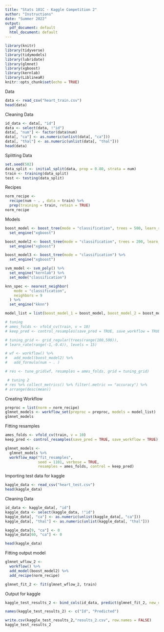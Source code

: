 ```yaml
---
title: "Stats 101C - Kaggle Competition 2"
author: "Instructions"
date: "Summer 2022"
output:
  pdf_document: default
  html_document: default
---
```


```r
library(knitr)
library(tidyverse)
library(tidymodels)
library(lubridate)
library(glmnet)
library(xgboost)
library(kernlab)
library(LiblineaR)
knitr::opts_chunk$set(echo = TRUE)
```

Data
```r
data <- read_csv("heart_train.csv")
head(data)
```

Cleaning Data
```r
id_data <- data[, "id"]
data <- select(data, !"id")
data[, "num"] <- factor(data$num)
data[, "ca"] <- as.numeric(unlist(data[, "ca"]))
data[, "thal"] <- as.numeric(unlist(data[, "thal"]))
head(data)
```

Splitting Data
```r
set.seed(502)
data_split <- initial_split(data, prop = 0.80, strata = num)
train <- training(data_split)
test <- testing(data_split)
```

Recipes
```r
norm_recipe <- 
  recipe(num ~ . , data = train) %>%
  prep(training = train, retain = TRUE)
norm_recipe
```

Models
```r
boost_model <- boost_tree(mode = "classification", trees = 500, learn_rate = 0.1) %>% 
  set_engine("xgboost")

boost_model2 <- boost_tree(mode = "classification", trees = 200, learn_rate = 0.1) %>% 
  set_engine("xgboost")

boost_model3 <- boost_tree(mode = "classification") %>% 
  set_engine("xgboost")

svm_model <- svm_poly() %>% 
  set_engine("kernlab") %>% 
  set_mode("classification")

knn_spec <- nearest_neighbor(
    mode = "classification", 
    neighbors = 9
  ) %>%
  set_engine("kknn")

model_list = list(boost_model_1 = boost_model, boost_model_2 = boost_model2, boost_model_3 = boost_model3, svm_model = svm_model, knn_spec = knn_spec)
```

```r
# tuning
# ames_folds <- vfold_cv(train, v = 10)
# keep_pred <- control_resamples(save_pred = TRUE, save_workflow = TRUE)

# tuning_grid <- grid_regular(trees(range(100,500)), 
# learn_rate(range(-1,-0.4)), levels = 15)

# wf <- workflow() %>%
#   add_model(boost_model2) %>%
#   add_formula(num ~ . )

# res <- tune_grid(wf, resamples = ames_folds, grid = tuning_grid)
```


```r
 # tuning 2
# res %>% collect_metrics() %>% filter(.metric == "accuracy") %>% 
# arrange(desc(mean))
```

Creating Workflow
```r
preproc = list(norm = norm_recipe)
glmnet_models <- workflow_set(preproc = preproc, models = model_list)
glmnet_models
```

Fitting resamples
```r
ames_folds <- vfold_cv(train, v = 10)
keep_pred <- control_resamples(save_pred = TRUE, save_workflow = TRUE)

glmnet_models <- 
  glmnet_models %>% 
  workflow_map("fit_resamples", 
               seed = 1101, verbose = TRUE,
               resamples = ames_folds, control = keep_pred)
```

Importing test data for kaggle
```r
kaggle_data <- read_csv("heart_test.csv")
head(kaggle_data)
```

Cleaning Data
```r
id_data <- kaggle_data[, "id"]
kaggle_data <- select(kaggle_data, !"id")
kaggle_data[, "ca"] <- as.numeric(unlist(kaggle_data[, "ca"]))
kaggle_data[, "thal"] <- as.numeric(unlist(kaggle_data[, "thal"]))

kaggle_data[9, "ca"] <- 0
kaggle_data[60, "ca"] <- 0

head(kaggle_data)
```

Fitting output model
```r
glmnet_wflow_2 <- 
  workflow() %>% 
  add_model(boost_model2) %>% 
  add_recipe(norm_recipe)

glmnet_fit_2 <- fit(glmnet_wflow_2, train)
```

Output for kaggle
```r
kaggle_test_results_2 <- bind_cols(id_data, predict(glmnet_fit_2, new_data = kaggle_data))

names(kaggle_test_results_2) <- c("Id", "Predicted")

write.csv(kaggle_test_results_2,"results_2.csv", row.names = FALSE)
kaggle_test_results_2
```
